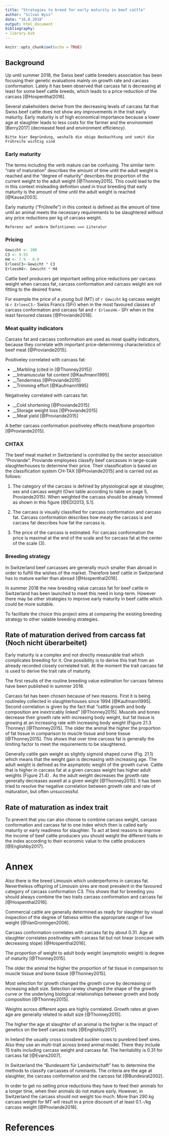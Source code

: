 ```yaml
---
title: "Strategies to breed for early maturity in beef cattle"
author: "Silvan Wyss"
date: "16.8.2018"
output: html_document
bibliography: 
- library.bib
---
```


```r
knitr::opts_chunk$set(echo = TRUE)
```


## Background

Up until summer 2018, the Swiss beef cattle breeders association has been focusing their genetic evaluations mainly on growth rate and carcass conformation. 
Lately it has been observed that carcass fat is decreasing at least for some beef cattle breeds, which leads to a price reduction of the carcass [@Hospenthal2016]. 

Several stakeholders derive from the decreasing levels of carcass fat that Swiss beef cattle does not show any improvements in the trait early maturity. Early maturity is of high economical importance because a lower age at slaughter leads to less costs for the farmer and the environment [Berry2017] (decreased feed and environment efficiency).

```
Bitte hier Begründung, weshalb die obige Beobachtung und somit die Frühreife wichtig sind
```

### Early maturity
The terms including the verb mature can be confusing. 
The similar term "rate of maturation" describes the amount of time until the adult weight is reached and the "degree of maturity" describes the proportion of the current weight to the adult weight [@Thonney2015]. 
This could lead to the in this context misleading definition used in trout breeding that early maturity is the amount of time until the adult weight is reached [@Kause2003].

Early maturity ("Frühreife") in this context is defined as the amount of time until an animal meets the necessary requirements to be slaughtered without any price reductions per kg of carcass weight. 

```
Referenz auf andere Defintionen ==> Literatur
```




### Pricing
```r
Gewicht <- 200
C3 <- 9.55
H4 <- 7.9 - 0.9
ErloesC3<-Gewicht * C3
ErloesH4<- Gewicht * H4
```

Cattle beef producers get important selling price reductions per carcass weight when carcass fat, carcass conformation and carcass weight are not fitting to the desired frame. 

For example the price of a young bull (MT) of `r Gewicht` kg carcass weight is `r ErloesC3`.- Swiss Francs (SFr) when in the most favoured classes of carcass conformation and carcass fat and `r ErloesH4`.- SFr when in the least favoured classes [@Proviande2018]. 


### Meat quality indicators

Carcass fat and carcass conformation are used as meat quality indicators, because they correlate with important price-determining characteristics of beef meat [@Proviande2015]. 

Positiveley correlated with carcass fat:

* __Marbling (cited in [@Thonney2015])
* __Intramuscular fat content [@Kaufmann1995]
* __Tenderness [@Proviande2015]
* __Trimming effort [@Kaufmann1995]

Negativeley correlated with carcass fat:

* __Cold shortening [@Proviande2015]
* __Storage weight loss [@Proviande2015]
* __Meat yield [@Proviande2015]   

A better carcass conformation positiveley effects meat/bone proportion [@Proviande2015]. 

### CHTAX

The beef meat market in Switzerland is controlled by the sector association "Proviande". Proviande employees classify beef carcasses in large-scale slaughterhouses to determine their price. 
Their classification is based on the classification system CH-TAX [@Proviande2015] and is carried out as follows:

1. The category of the carcass is defined by physiological age at slaughter, sex and carcass weight (Own table according to table on page 5, Proviande2015). 
When weighted the carcass should be already trimmed as shown in this figure [@EDI2013, S.1].

2. The carcass is visually classified for carcass conformation and carcass fat. 
Carcass conformation describes how meaty the carcass is and carcass fat describes how fat the carcass is.

3. The price of the carcass is estimated. For carcass conformation the price is maximal at the end of the scale and for carcass fat at the center of the scale (3).

### Breeding strategy

In Switzerland beef carcasses are generally much smaller than abroad in order to fulfill the wishes of the market. 
Therefore beef cattle in Switzerland has to mature earlier than abroad [@Hospenthal2016]. 

In summer 2018 the new breeding value carcass fat for beef cattle in Switzerland has been launched to meet this need in long-term.
However there may be other strategies to improve early maturity in beef cattle which could be more suitable.

To facilitate the choice this project aims at comparing the existing breeding strategy to other valable breeding strategies.










## Rate of maturation derived from carcass fat (Noch nicht überarbeitet)

Early maturity is a complex and not directly measurable trait which complicates breeding for it. 
One possibility is to derive this trait from an already recorded closely correlated trait. At the moment the trait carcass fat is used to derive the trait rate of maturity.

The first results of the routine breeding value estimation for carcass fatness have been published in summer 2018.

Carcass fat has been chosen because of two reasons. 
First it is being routineley collected in slaughterhouses since 1994 [@Kaufmann1995]. 
Second correlation is given by the fact that "cattle growth and body composition are inextricably linked" [@Thonney2015]. 
Muscels and bones decrease their growth rate with increasing body weight, but fat tissue is growing at an increasing rate with increasing body weight (Figure 21.3 Thonney) [@Thonney2015].
The older the animal the higher the proportion of fat tissue in comparison to muscle tissue and bone tissue [@Thonney2015].
This shows that over time carcass fat is generally the limiting factor to meet the requirements to be slaughtered.

Generally cattle gain weight as slightly sigmoid shaped curve (Fig. 21.1) which means that the weight gain is decreasing with increasing age. 
The adult weight is defined as the asymptotic weight of the growth curve. 
Cattle that is higher in carcass fat at a given carcass weight has higher adult weights (Figure 21.4) . 
As the adult weight decreases the growth rate generally decreases aswell at a given weight [@Thonney2015].
It has been tried to resolve the negative correlation between growth rate and rate of maturation, but often unsuccessful.




## Rate of maturation as index trait

To prevent that you can also choose to combine carcass weight, carcass conformation and carcass fat to one index which then is called early maturity or early readiness for slaughter. 
To act at best reasons to improve the income of beef cattle producers you should weight the different traits in the index according to their economic value to the cattle producers [@Englishby2017].





# Annex

Also there is the breed Limousin which underperforms in carcass fat. 
Nevertheless offspring of Limousin sires are most prevalent in the favoured category of carcass conformation C3. 
This shows that for breeding you should always combine the two traits carcass conformation and carcass fat [@Hospenthal2016]. 

Commercial cattle are generally determined as ready for slaughter by visual inspection of the degree of fatness within the appropriate range of live weight [@VanGroningen2006].

Carcass conformation correlates with carcass fat by about 0.31. 
Age at slaughter correlates positiveley with carcass fat but not linear (concave with decreasing slope) [@Hospenthal2016].

The proportion of weight to adult body weight (asymptotic weight) is degree of maturity [@Thonney2015].

The older the animal the higher the proportion of fat tissue in comparison to muscle tissue and bone tissue [@Thonney2015].

Most selection for growth changed the growth curve by decreasing or increasing adult size. 
Selection rareley changed the shape of the growth curve or the underlying biological relationships between growth and body composition [@Thonney2015].

Weights across different ages are highly correlated. Growth rates at given age are generally related to adult size [@Thonney2015].

The higher the age at slaughter of an animal is the higher is the impact of genetics on the beef carcass traits [@Englishby2017].

In Ireland the usually cross crossbred suckler cows to purebred beef sires. 
Also they use an multi-trait across breed animal model. There they include 15 traits including carcass weight and carcass fat. 
The heritability is 0.31 for carcass fat [@Evans2007].

In Switzerland the "Bundesamt für Landwirtschaft" has to determine the methods to classify carcasses of ruminants. 
The criteria are the age at slaughter, the carcass conformation and the carcass fat [@Bundesrat2002].

In order to get no selling price reductions they have to feed their animals for a longer time, when their animals do not mature early. 
However, in Switzerland the carcass should not weight too much. More than 290 kg carcass weight for MT will result in a price discount of at least 0.1.-/kg carcass weight [@Proviande2018].

# References

